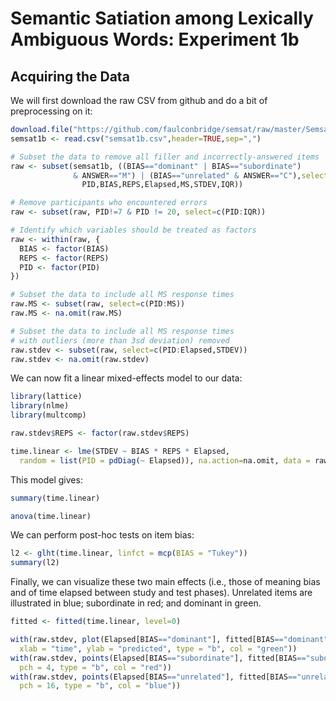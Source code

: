 Semantic Satiation among Lexically Ambiguous Words: Experiment 1b
=================================================================

Acquiring the Data
------------------

We will first download the raw CSV from github and do a bit of preprocessing on it:

```r
download.file("https://github.com/faulconbridge/semsat/raw/master/Semsat1b/Semsat1b.csv", "semsat1b.csv", "wget", extra="--no-check-certificate")
semsat1b <- read.csv("semsat1b.csv",header=TRUE,sep=",")

# Subset the data to remove all filler and incorrectly-answered items
raw <- subset(semsat1b, ((BIAS=="dominant" | BIAS=="subordinate")
              & ANSWER=="M") | (BIAS=="unrelated" & ANSWER=="C"),select=c(
                PID,BIAS,REPS,Elapsed,MS,STDEV,IQR))

# Remove participants who encountered errors
raw <- subset(raw, PID!=7 & PID != 20, select=c(PID:IQR))

# Identify which variables should be treated as factors
raw <- within(raw, {
  BIAS <- factor(BIAS)
  REPS <- factor(REPS)
  PID <- factor(PID)
})

# Subset the data to include all MS response times
raw.MS <- subset(raw, select=c(PID:MS))
raw.MS <- na.omit(raw.MS)

# Subset the data to include all MS response times
# with outliers (more than 3sd deviation) removed
raw.stdev <- subset(raw, select=c(PID:Elapsed,STDEV))
raw.stdev <- na.omit(raw.stdev)
```

We can now fit a linear mixed-effects model to our data:
```r
library(lattice)
library(nlme)
library(multcomp)
```
```r
raw.stdev$REPS <- factor(raw.stdev$REPS)

time.linear <- lme(STDEV ~ BIAS * REPS * Elapsed,
  random = list(PID = pdDiag(~ Elapsed)), na.action=na.omit, data = raw.stdev)
```
This model gives:
```r
summary(time.linear)
```
```r
anova(time.linear)
```

We can perform post-hoc tests on item bias:
```r
l2 <- glht(time.linear, linfct = mcp(BIAS = "Tukey"))
summary(l2)
```

Finally, we can visualize these two main effects (i.e., those of meaning bias and of time elapsed between study and test phases). Unrelated items are illustrated in blue; subordinate in red; and dominant in green.

```r
fitted <- fitted(time.linear, level=0)

with(raw.stdev, plot(Elapsed[BIAS=="dominant"], fitted[BIAS=="dominant"], ylim = c(500, 2000),
  xlab = "time", ylab = "predicted", type = "b", col = "green"))
with(raw.stdev, points(Elapsed[BIAS=="subordinate"], fitted[BIAS=="subordinate"],
  pch = 4, type = "b", col = "red"))
with(raw.stdev, points(Elapsed[BIAS=="unrelated"], fitted[BIAS=="unrelated"],
  pch = 16, type = "b", col = "blue"))
```